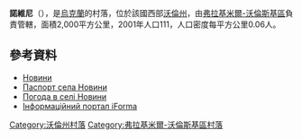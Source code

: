 {{coord|50|58|44|N|24|3|40|E|scale:30000|display=title}}

'''諾維尼'''（{{lang-uk|Новини}}），是[[烏克蘭|烏克蘭]]的村落，位於該國西部[[沃倫州|沃倫州]]，由[[弗拉基米爾-沃倫斯基區|弗拉基米爾-沃倫斯基區]]負責管轄，面積2,000平方公里，2001年人口111，人口密度每平方公里0.06人。

==參考資料==
* [http://gska2.rada.gov.ua/pls/z7502/A005?rdat1=21.03.2008&rf7571=4726 Новини]{{dead link|date=2018年4月 |bot=InternetArchiveBot |fix-attempted=yes }}
* [https://web.archive.org/web/20140316015732/http://www.vvadm.gov.ua/ukr/miscevi%20rady/mykytuchi.html Паспорт села Новини]
* [http://weather.in.ua/ua/volynskaja/17332 Погода в селі Новини]{{Wayback|url=http://weather.in.ua/ua/volynskaja/17332 |date=20111219110357 }}
* [https://web.archive.org/web/20100125080655/http://old.iforma.com.ua/classifiers/uk/koatuu Інформаційний портал iForma]

[[Category:沃倫州村落|Category:沃倫州村落]]
[[Category:弗拉基米爾-沃倫斯基區村落|Category:弗拉基米爾-沃倫斯基區村落]]


{{Volyn-geo-stub}}